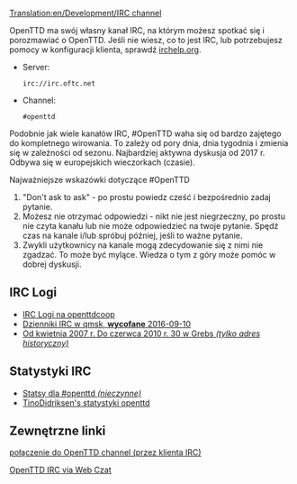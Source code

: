 [[Translation:en/Development/IRC channel]]

OpenTTD ma swój własny kanał IRC, na którym możesz spotkać się i porozmawiać o OpenTTD. Jeśli nie wiesz, co to jest IRC, lub potrzebujesz pomocy w konfiguracji klienta, sprawdź [http://www.irchelp.org/ irchelp.org].

* Server: <pre>irc://irc.oftc.net</pre>
* Channel: <pre>#openttd</pre>

Podobnie jak wiele kanałów IRC, #OpenTTD waha się od bardzo zajętego do kompletnego wirowania. To zależy od pory dnia, dnia tygodnia i zmienia się w zależności od sezonu. Najbardziej aktywna dyskusja od 2017 r. Odbywa się w europejskich wieczorkach (czasie).  

Najważniejsze wskazówki dotyczące #OpenTTD
# "Don't ask to ask" - po prostu powiedz cześć i bezpośrednio zadaj pytanie.
# Możesz nie otrzymać odpowiedzi - nikt nie jest niegrzeczny, po prostu nie czyta kanału lub nie może odpowiedzieć na twoje pytanie. Spędź czas na kanale i/lub spróbuj później, jeśli to ważne pytanie.
# Zwykli użytkownicy na kanale mogą zdecydowanie się z nimi nie zgadzać. To może być mylące. Wiedza o tym z góry może pomóc w dobrej dyskusji.

==IRC Logi==
*[http://webster.openttdcoop.org/index.php?channel=openttd IRC Logi na openttdcoop]
*[http://irclogs.qmsk.net/channels/openttd Dzienniki IRC w qmsk, '''wycofane''' 2016-09-10]
*[http://thegrebs.com/irc/ Od kwietnia 2007 r. Do czerwca 2010 r. 30 w Grebs ''(tylko adres historyczny)'']

==Statystyki IRC==
*[http://electricpotential.net/ircstats/openttd2.html Statsy dla #openttd ''(nieczynne)'']
*[http://alpha.visl.sdu.dk/~tino/pisg/OFTC/openttd.html TinoDidriksen's statystyki openttd]

==Zewnętrzne linki ==

[irc://irc.oftc.net/openttd połączenie do OpenTTD channel (przez klienta IRC)]

[http://webchat.oftc.net/?randomnick=1&channels=openttd&prompt=1 OpenTTD IRC via Web Czat]